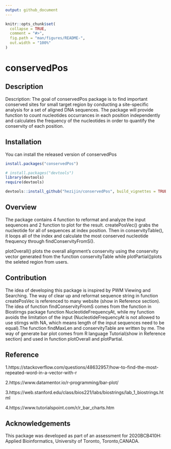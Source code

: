 ---
output: github_document
---

<!-- README.md is generated from README.Rmd. Please edit that file -->

```{r, include = FALSE}
knitr::opts_chunk$set(
  collapse = TRUE,
  comment = "#>",
  fig.path = "man/figures/README-",
  out.width = "100%"
)
```

# conservedPos

<!-- badges: start -->
<!-- badges: end -->

## Description
Description: The goal of conservedPos package is to find important conserved sites for small target region by conducting a site-specific analysis for a set of aligned DNA sequences. 
The package will provide function to count nucleotides occurrances in each position independently and calculates the frequency of the nucleotides in order to quantify the conservity of each position.

## Installation

You can install the released version of conservedPos 

``` r
install.packages("conservedPos")

# install.packages("devtools")
library(devtools)
require(devtools)

devtools::install_github("hezijin/conservedPos", build_vignettes = TRUE)
```
## Overview
The package contains 4 function to reformat and analyze the input sequences and 2 function to plot for the result.
createPosVec() grabs the nucleotide for all of sequences at index position. Then in conservityTable(), it loops all of the index and calculate the most conserved nucleotide frequency through findConservityFromS().

plotOverall() plots the overall alignment's conservity using the conservity vector generated from the function
conservityTable while plotPartial()plots the seleted region from users.

## Contribution
The idea of developing this package is inspired by PWM Viewing and Searching. The way of clear up and reformat sequence string in function createPosVec is referenced to many website (show in Reference section). The idea of function findConservityFromS comes from the function in Biostirngs package function NucleotideFrequencyAt, while my function avoids the limitation of the input (NucleotideFrequencyAt is not allowed to use stirngs with NA, which means length of the input sequences need to be equal).The function findMaxLen and conservityTable are written by me. The way of generate bar plot comes from R language Tutorial(show in Reference section) and used in function plotOverall and plotPartial.

## Reference
1.https://stackoverflow.com/questions/48632957/how-to-find-the-most-repeated-word-in-a-vector-with-r

2.https://www.datamentor.io/r-programming/bar-plot/

3.https://web.stanford.edu/class/bios221/labs/biostrings/lab_1_biostrings.html

4.https://www.tutorialspoint.com/r/r_bar_charts.htm

## Acknowledgements

This package was developed as part of an assessment for 2020BCB410H: Applied Bioinformatics, University of Toronto, Toronto,CANADA.
